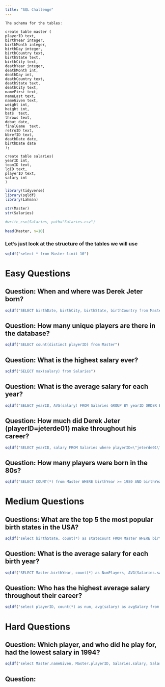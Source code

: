 ```yaml
---
title: "SQL Challenge"
---
```



```{eval=FALSE, include=FALSE}

The schema for the tables:

create table master (
playerID text,
birthYear integer,
birthMonth integer,
birthDay integer,
birthCountry text,
birthState text,
birthCity text,
deathYear integer,
deathMonth int,
deathDay int,
deathCountry text,
deathState text,
deathCity text,
nameFirst text,
nameLast text,
nameGiven text,
weight int,
height int,
bats  text,
throws text,
debut date,
finalGame  text,
retroID text,
bbrefID text,
deathDate date,
birthDate date
);

create table salaries(
yearID int,
teamID text,
lgID text,
playerID text,
salary int
)
```

```r
library(tidyverse) 
library(sqldf)
library(Lahman)

str(Master)
str(Salaries)

#write_csv(Salaries, path="Salaries.csv")
 
head(Master, n=10)
```


### Let's just look at the structure of the tables we will use


```r
sqldf("select * from Master limit 10")
```


# Easy Questions

## Question: When and where was Derek Jeter born?

```r
sqldf("SELECT birthDate, birthCity, birthState, birthCountry from Master where nameFirst=\"Derek\" and nameLast=\"Jeter\"")
```


## Question: How many unique players are there in the database?

```r
sqldf("SELECT count(distinct playerID) from Master")
```

## Question: What is the highest salary ever?

```r
sqldf("SELECT max(salary) from Salaries")
```

## Question: What is the average salary for each year?

```r
sqldf("SELECT yearID, AVG(salary) FROM Salaries GROUP BY yearID ORDER BY yearID ASC")
```



## Question: How much did Derek Jeter (playerID=jeterde01) make throughout his career?


```r
sqldf("SELECT yearID, salary FROM Salaries where playerID=\"jeterde01\"")
```

## Question: How many players were born in the 80s?

```r
sqldf("SELECT COUNT(*) from Master WHERE birthYear >= 1980 AND birthYear <= 1989")
```



# Medium Questions

## Questions: What are the top 5 the most popular birth states in the USA?

```r
sqldf("select birthState, count(*) as stateCount FROM Master WHERE birthCountry=\"USA\" GROUP BY birthState ORDER BY stateCount DESC limit 5")
```

## Question: What is the average salary for each birth year?

```r
sqldf("SELECT Master.birthYear, count(*) as NumPlayers, AVG(Salaries.salary) FROM Salaries JOIN Master ON Salaries.playerID = Master.playerID  GROUP BY Master.birthYear ORDER BY Master.birthYear ASC")
```




## Question: Who has the highest average salary throughout their career?

```r
sqldf("select playerID, count(*) as num, avg(salary) as avgSalary from Salaries group by playerID order by avgSalary desc")
```





# Hard Questions

## Question: Which player, and who did he play for, had the lowest salary in 1994?

```r
sqldf("select Master.nameGiven, Master.playerID, Salaries.salary, Salaries.yearID, Salaries.teamID FROM Salaries JOIN Master ON Salaries.playerID = Master.playerID WHERE Salaries.yearID = 1994 ORDER BY Salaries.salary limit 10")
```


## Question: 


